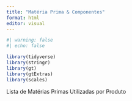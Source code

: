 ```yaml
---
title: "Matéria Prima & Componentes"
format: html
editor: visual
---
```


```r
#| warning: false
#| echo: false

library(tidyverse)
library(stringr)
library(gt)
library(gtExtras)
library(scales)

```

Lista de Matérias Primas Utilizadas por Produto
